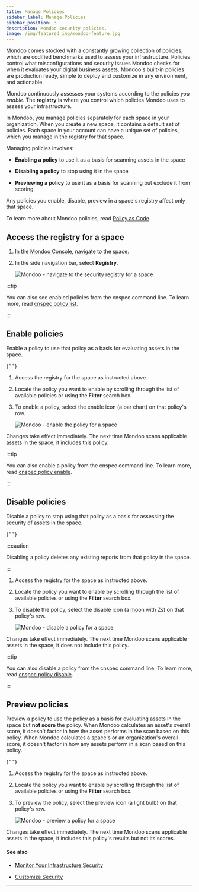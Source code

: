 ```yaml
---
title: Manage Policies
sidebar_label: Manage Policies
sidebar_position: 3
description: Mondoo security policies.
image: /img/featured_img/mondoo-feature.jpg
---
```


Mondoo comes stocked with a constantly growing collection of policies, which are codified benchmarks used to assess your infrastructure. Policies control what misconfigurations and security issues Mondoo checks for when it evaluates your digital business assets. Mondoo's built-in policies are production ready, simple to deploy and customize in any environment, and actionable.

Mondoo continuously assesses your systems according to the policies _you enable_. The **registry** is where you control which policies Mondoo uses to assess your infrastructure.

In Mondoo, you manage policies separately for each space in your organization. When you create a new space, it contains a default set of policies. Each space in your account can have a unique set of policies, which you manage in the registry for that space.

Managing policies involves:

- **Enabling a policy** to use it as a basis for scanning assets in the space

- **Disabling a policy** to stop using it in the space

- **Previewing a policy** to use it as a basis for scanning but exclude it from scoring

Any policies you enable, disable, preview in a space's registry affect only that space.

To learn more about Mondoo policies, read [Policy as Code](/platform/security/posture/pac/).

## Access the registry for a space

1. In the [Mondoo Console](https://console.mondoo.com), [navigate](/platform/start/navigate) to the space.

2. In the side navigation bar, select **Registry**.

   ![Mondoo - navigate to the security registry for a space](/img/platform/security/registry-nav.png)

:::tip

You can also see enabled policies from the cnspec command line. To learn more, read [cnspec policy list](/cnspec/cli/cnspec_policy_list/).

:::

## Enable policies

Enable a policy to use that policy as a basis for evaluating assets in the space.


<Partial />{" "}

1. Access the registry for the space as instructed above.

2. Locate the policy you want to enable by scrolling through the list of available policies or using the **Filter** search box.

3. To enable a policy, select the enable icon (a bar chart) on that policy's row.

   ![Mondoo - enable the policy for a space](/img/platform/security/enable-a-policy.png)

Changes take effect immediately. The next time Mondoo scans applicable assets in the space, it includes this policy.

:::tip

You can also enable a policy from the cnspec command line. To learn more, read [cnspec policy enable](/cnspec/cli/cnspec_policy_enable/).

:::

## Disable policies

Disable a policy to stop using that policy as a basis for assessing the security of assets in the space.


<Partial />{" "}

:::caution

Disabling a policy deletes any existing reports from that policy in the space.

:::

1. Access the registry for the space as instructed above.

2. Locate the policy you want to enable by scrolling through the list of available policies or using the **Filter** search box.

3. To disable the policy, select the disable icon (a moon with Zs) on that policy's row.

   ![Mondoo - disable a policy for a space](/img/platform/security/disable-a-policy.png)

Changes take effect immediately. The next time Mondoo scans applicable assets in the space, it does not include this policy.

:::tip

You can also disable a policy from the cnspec command line. To learn more, read [cnspec policy disable](/cnspec/cli/cnspec_policy_disable/).

:::

## Preview policies

Preview a policy to use the policy as a basis for evaluating assets in the space but **not score** the policy. When Mondoo calculates an asset's overall score, it doesn't factor in how the asset performs in the scan based on this policy. When Mondoo calculates a space's or an organization's overall score, it doesn't factor in how any assets perform in a scan based on this policy.


<Partial />{" "}

1. Access the registry for the space as instructed above.

2. Locate the policy you want to enable by scrolling through the list of available policies or using the **Filter** search box.

3. To preview the policy, select the preview icon (a light bulb) on that policy's row.

   ![Mondoo - preview a policy for a space](/img/platform/security/preview-a-policy.png)

Changes take effect immediately. The next time Mondoo scans applicable assets in the space, it includes this policy's results but not its scores.

#### See also

- [Monitor Your Infrastructure Security](/platform/security/posture/monitor/)

- [Customize Security](/platform/security/customize/overview/)

---
